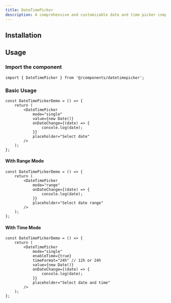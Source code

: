 ```yaml
---
title: DateTimePicker
description: A comprehensive and customizable date and time picker component for shadcn/ui, featuring wheel pickers for a modern user experience.
---
```



<ComponentPreview name="datetimepicker-demo" />

## Installation

<InstalationDocs name="datetimepicker" filepath="components/ui" />

## Usage

### Import the component

```tsx
import { DateTimePicker } from '@/components/datetimepicker';
```

### Basic Usage

```tsx
const DateTimePickerDemo = () => {
    return (
        <DateTimePicker
            mode="single"
            value={new Date()}
            onDateChange={(date) => {
                console.log(date);
            }}
            placeholder="Select date"
        />
    );
};
```

#### With Range Mode

```tsx
const DateTimePickerDemo = () => {
    return (
        <DateTimePicker
            mode="range"
            onDateChange={(date) => {
                console.log(date);
            }}
            placeholder="Select date range"
        />
    );
};
```

#### With Time Mode

```tsx
const DateTimePickerDemo = () => {
    return (
        <DateTimePicker
            mode="single"
            enableTime={true}
            timeFormat="24h" // 12h or 24h
            value={new Date()}
            onDateChange={(date) => {
                console.log(date);
            }}
            placeholder="Select date and time"
        />
    );
};
```
